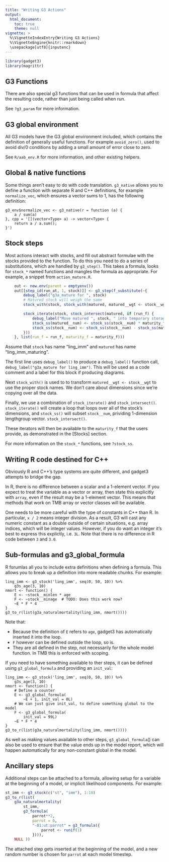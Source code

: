 ```yaml
---
title: "Writing G3 Actions"
output:
  html_document:
    toc: true
    theme: null
vignette: >
  %\VignetteIndexEntry{Writing G3 Actions}
  %\VignetteEngine{knitr::rmarkdown}
  \usepackage[utf8]{inputenc}
---
```


```r
library(gadget3)
library(magrittr)
```

## G3 Functions

There are also special g3 functions that can be used in formula that affect the
resulting code, rather than just being called when run.

See ``?g3_param`` for more information.

## G3 global environment

All G3 models have the G3 global environment included, which contains the
definition of generally useful functions. For example ``avoid_zero()``, used to
avoid div/0 conditions by adding a small amount of error close to zero.

See ``R/aab_env.R`` for more information, and other existing helpers.

## Global & native functions

Some things aren't easy to do with code translation. ``g3_native`` allows you to
define a function with separate R and C++ definitions, for example ``normalize_vec``,
which ensures a vector sums to 1, has the following definition:

```
g3_env$normalize_vec <- g3_native(r = function (a) {
    a / sum(a)
}, cpp = '[](vector<Type> a) -> vector<Type> {
    return a / a.sum();
}')
```

## Stock steps

Most actions interact with stocks, and fill out abstract formulae with the
stocks provided to the function. To do this you need to do a series of
substitutions, which are handled by ``g3_step()``. This takes a formula,
looks for ``stock_*`` named functions and mangles the formula as appropriate.
For example, a snippet from ``action_mature.R``.

```r
    out <- new.env(parent = emptyenv())
    out[[step_id(run_at, 1, stock)]] <- g3_step(f_substitute(~{
        debug_label("g3a_mature for ", stock)
        # Matured stock will weigh the same
        stock_with(stock, stock_with(matured, matured__wgt <- stock__wgt))

        stock_iterate(stock, stock_intersect(matured, if (run_f) {
            debug_label("Move matured ", stock, " into temporary storage")
            stock_ss(matured__num) <- stock_ss(stock__num) * maturity_f
            stock_ss(stock__num) <- stock_ss(stock__num) - stock_ss(matured__num)
        }))
    }, list(run_f = run_f, maturity_f = maturity_f)))
```

Assume that ``stock`` has name "ling_imm" and ``matured`` has name "ling_imm_maturing".

The first line uses ``debug_label()`` to produce a ``debug_label()`` function
call, ``debug_label("g3a_mature for ling_imm")``. This will be used as a code
comment and a label for this block if producing diagrams.

Next ``stock_with()`` is used to to transform ``matured__wgt <- stock__wgt``
to use the proper stock names. We don't care about dimensions since we're
copying over all the data.

Finally, we use a combination of ``stock_iterate()`` and ``stock_intersect()``.
``stock_iterate()`` will create a loop that loops over all of the stock's
dimensions, and ``stock_ss()`` will subset ``stock__num``, prividing
1-dimension lengthgroup vector.  ``stock_intersect()``.

These iterators will then be available to the ``maturity_f`` that the users
provide, as demonstrated in the [Stocks] section.

For more information on the ``stock_*`` functions, see ``?stock_ss``.

## Writing R code destined for C++

Obviously R and C++'s type systems are quite different, and gadget3 attempts to
bridge the gap.

In R, there is no difference between a scalar and a 1-element vector. If you
expect to treat the variable as a vector or array, then state this explicitly
with ``array``, even if the result may be a 1-element vector. This means that
methods that work on TMB array or vector classes will be available.

One needs to be more careful with the type of constants in C++ than R. In
particular, ``x / 2`` means integer division. As a result, G3 will cast any
numeric constant as a double outside of certain situations, e.g. array indices,
which will be integer values. However, if you do want an integer it's best to
express this explictly, i.e. ``3L``. Note that there is no difference in R code
between ``3`` and ``3.0``.

## Sub-formulas and g3_global_formula

R forumlas all you to include extra definitions when defining a formula. This
allows you to break up a definition into more readable chunks. For example:

```
ling_imm <- g3_stock('ling_imm', seq(0, 50, 10)) %>%
    g3s_age(3, 10)
nmort <- function() {
    E <- ~stock__minlen * age
    F <- ~stock__minage  # TODO: Does this work now?
    ~E * F * 4
}
g3_to_r(list(g3a_naturalmortality(ling_imm, nmort())))
```

Note that:

* Because the definition of ``E`` refers to ``age``, gadget3 has automatically inserted it into the loop.
* ``F`` however can be defined outside the loop, so is.
* They are all defined in the step, not necessarily for the whole model function. In TMB this is enforced with scoping.

If you need to have something available to ther steps, it can be defined using
``g3_global_formula`` and providing an ``init_val``:

```
ling_imm <- g3_stock('ling_imm', seq(0, 50, 10)) %>%
    g3s_age(3, 10)
nmort <- function() {
    # Define a counter
    E <- g3_global_formula(
        ~E + 1, init_val = 0L)
    # We can just give init_val, to define something global to the model
    F <- g3_global_formula(
        init_val = 99L)
    ~E * F * 4
}
g3_to_r(list(g3a_naturalmortality(ling_imm, nmort())))
```

As well as making values available to other steps, ``g3_global_formula``()
can also be used to ensure that the value ends up in the model report, which will
happen automatically for any non-constant global in the model.

## Ancillary steps

Additional steps can be attached to a formula, allowing setup for a variable at the beginning of a model,
or implicit likelihood components. For example:

```r
st_imm <- g3_stock(c("st", "imm"), 1:10)
g3_to_r(list(
    g3a_naturalmortality(
        st_imm,
        g3_formula(
            parrot**2,
            parrot = 0,
            "-01:ut:parrot" = g3_formula({
                parrot <- runif(1)
            }))),
    NULL ))
```

The attached step gets inserted at the beginning of the model,
and a new random number is chosen for ``parrot`` at each model timestep.
